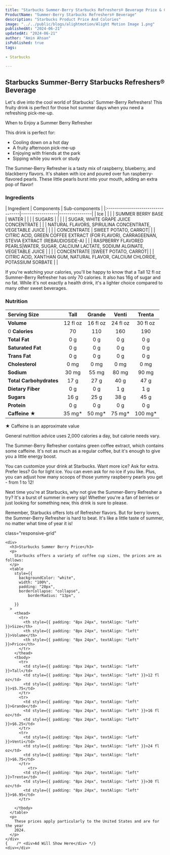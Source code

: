 ```yaml
---
title: "Starbucks Summer-Berry Starbucks Refreshers® Beverage Price & Calories"
ProductName: "Summer-Berry Starbucks Refreshers® Beverage" 
description: "Starbucks Product Price And Colories"
image: "../../public/blogs/alightmotion/Alight Motion Image 1.png"
publishedAt: "2024-06-21"
updatedAt: "2024-06-21"
author: "Amin Ahsan"
isPublished: true
tags:
 
- Starbucks
      
---
```


 
## Starbucks Summer-Berry Starbucks Refreshers® Beverage 

Let's dive into the cool world of Starbucks' Summer-Berry Refreshers! This fruity drink is perfect for those hot summer days when you need a refreshing pick-me-up.

When to Enjoy a Summer Berry Refresher

This drink is perfect for:
- Cooling down on a hot day
- A fruity afternoon pick-me-up
- Enjoying with friends at the park
- Sipping while you work or study

The Summer-Berry Refresher is a tasty mix of raspberry, blueberry, and blackberry flavors. It's shaken with ice and poured over fun raspberry-flavored pearls. These little pearls burst into your mouth, adding an extra pop of flavor!




<style jsx>{`
  .table-container {
    overflow-x: auto;
    position: relative;
  }
  .table-container table {
    border-collapse: collapse;
    width: 30%;
  }
  .table-container th,
  .table-container td {
    border: 1px solid #ddd;
    padding: 2px;
    min-width: 30px;
    font-size: 11px;
  }
  .table-container th:first-child,
  .table-container td:first-child {
    position: sticky;
    left: 0;
    background-color: white;
    z-index: 1;
  }
  @media (max-width: 768px) {
    .table-container th:not(:first-child),
    .table-container td:not(:first-child) {
      min-width: 50px;
    }
  }
`}</style>


### Ingredients
<div style={{ overflowX: "scroll", fontSize: "14px" }}>
  | Ingredient                         | Components       | Sub-components |
  |:-----------------------------------|------------------|----------------|
  | Ice                                |                  |                | 
  | SUMMER BERRY BASE                  | WATER            |                | 
  |                                    | SUGARS           |                | 
  |                                    |                  | SUGAR, WHITE GRAPE JUICE CONCENTRATE | 
  |                                    | NATURAL FLAVORS, SPIRULINA CONCENTRATE, VEGETABLE JUICE                 |                | 
  |                  | CONCENTRATE      | SWEET POTATO, CARROT| 
  |                  | CITRIC ACID, GREEN COFFEE EXTRACT (FOR FLAVOR), CARRAGEENAN, STEVIA EXTRACT (REBAUDIOSIDE-A)                 |                | 
  | RASPBERRY FLAVORED PEARLS|WATER, SUGAR, CALCIUM LACTATE, SODIUM ALGINATE, VEGETABLE JUICE                  |                | 
  |                  | CONCENTRATE      |SWEET POTATO, CARROT| 
  |                  | CITRIC ACID, XANTHAN GUM, NATURAL FLAVOR, CALCIUM CHLORIDE, POTASSIUM SORBATE                 |                | 
</div>

If you're watching your calories, you'll be happy to know that a Tall 12 fl oz Summer-Berry Refresher has only 70 calories. It also has 16g of sugar and no fat. While it's not exactly a health drink, it's a lighter choice compared to many other sweet beverages.
### Nutrition
| Serving Size             | Tall            | Grande         | Venti          | Trenta         |
|:-------------------------|:---------------:|:--------------:|:--------------:|:--------------:|
| **Volume**               | 12 fl oz        | 16 fl oz       | 24 fl oz       | 30 fl oz       |
|0 **Calories**             | 70              | 110            | 160            | 190            |
| **Total Fat**            | 0 g             | 0 g            | 0 g            | 0 g            |
| **Saturated Fat**        | 0 g             | 0 g            | 0 g            | 0 g            |
| **Trans Fat**            | 0 g             | 0 g            | 0 g            | 0 g            |
| **Cholesterol**          | 0 mg            | 0 mg           | 0 mg           | 0 mg           |
| **Sodium**               | 30 mg           | 55 mg          | 80 mg          | 90 mg          |
| **Total Carbohydrates**  | 17 g            | 27 g           | 40 g           | 47 g           |
| **Dietary Fiber**        | 0 g             | 0 g            | 1 g            | 1 g            |
| **Sugars**               | 16 g            | 25 g           | 38 g           | 45 g           |
| **Protein**              | 0 g             | 0 g            | 0 g            | 0 g            |
| **Caffeine ★**           | 35 mg*          | 50 mg*         | 75 mg*         | 100 mg*        |


★ Caffeine is an approximate value

General nutrition advice uses 2,000 calories a day, but calorie needs vary.

The Summer-Berry Refresher contains green coffee extract, which contains some caffeine. It's not as much as a regular coffee, but it's enough to give you a little energy boost.

You can customize your drink at Starbucks. Want more ice? Ask for extra. Prefer less? Go for light ice. You can even ask for no ice if you like. Plus, you can adjust how many scoops of those yummy raspberry pearls you get - from 1 to 12!

Next time you're at Starbucks, why not give the Summer-Berry Refresher a try? It's a burst of summer in every sip! Whether you're a fan of berries or just looking for something new, this drink is sure to please.

Remember, Starbucks offers lots of Refresher flavors. But for berry lovers, the Summer-Berry Refresher is hard to beat. It's like a little taste of summer, no matter what time of year it is!

<style jsx>{`
  .table-container {
    overflow-x: auto;
    position: relative;
  }
  .table-container table {
    border-collapse: collapse;
    width: 80%;
  }
  .table-container th,
  .table-container td {
    border: 1px solid #ddd;
    padding: 2px;
    min-width: 30px;
    font-size: 11px;
  }
  .table-container th:first-child,
  .table-container td:first-child {
    position: sticky;
    left: 0;
    background-color: white;
    z-index: 1;
  }
  @media (max-width: 768px) {
    .table-container th:not(:first-child),
    .table-container td:not(:first-child) {
      min-width: 50px;
    }
  }
`}</style>
 <style jsx>{`
  @media (min-width: 768px) {
    .responsive-grid {
      display: grid;
      grid-template-columns: 1fr 1fr;
    }
  }
`}</style>

<div
  style={{
    backgroundColor: "#cee3de",
    borderLeft: "3px solid #0c7556",
   padding: "20px",
    paddingTop: "13px", // Add padding to the top
        display: "grid",
        height: "fit-content",
      }} 
      
  class="responsive-grid"

>
    <div>
      <h3>Starbucks Summer Berry Price</h3>
      <p>
        Starbucks offers a variety of coffee cup sizes, the prices are as follows:
      </p>
      <table
        style={{
          backgroundColor: "white",
          width: "100%",
          padding: "20px",
          borderCollapse: "collapse",
              borderRadius: "13px",
          
        }}
      >
        <thead>
          <tr>
            <th style={{ padding: "8px 24px", textAlign: "left" }}>Size</th>
            <th style={{ padding: "8px 24px", textAlign: "left" }}>Volume</th>
            <th style={{ padding: "8px 24px", textAlign: "left" }}>Price</th>
          </tr>
        </thead>
        <tbody>
          <tr>
            <td style={{ padding: "8px 24px", textAlign: "left" }}>Tall</td>
            <td style={{ padding: "8px 24px", textAlign: "left" }}>12 fl oz</td>
            <td style={{ padding: "8px 24px", textAlign: "left" }}>$5.75</td>
          </tr>
          <tr>
            <td style={{ padding: "8px 24px", textAlign: "left" }}>Grande</td>
            <td style={{ padding: "8px 24px", textAlign: "left" }}>16 fl oz</td>
            <td style={{ padding: "8px 24px", textAlign: "left" }}>$6.25</td>
          </tr>
          <tr>
            <td style={{ padding: "8px 24px", textAlign: "left" }}>Venti</td>
            <td style={{ padding: "8px 24px", textAlign: "left" }}>24 fl oz</td>
            <td style={{ padding: "8px 24px", textAlign: "left" }}>$6.75</td>
          </tr> 
              <tr>
            <td style={{ padding: "8px 24px", textAlign: "left" }}>Trenta</td>
            <td style={{ padding: "8px 24px", textAlign: "left" }}>30 fl oz</td>
            <td style={{ padding: "8px 24px", textAlign: "left" }}>$6.95</td>
          </tr> 
          
        </tbody>
      </table>
      <p>
        These prices apply particularly to the United States and are for the year
        2024.
      </p>
    </div>
    {    /* <div>Ad Will Show Here</div> */}
    <div></div>
  </div>
